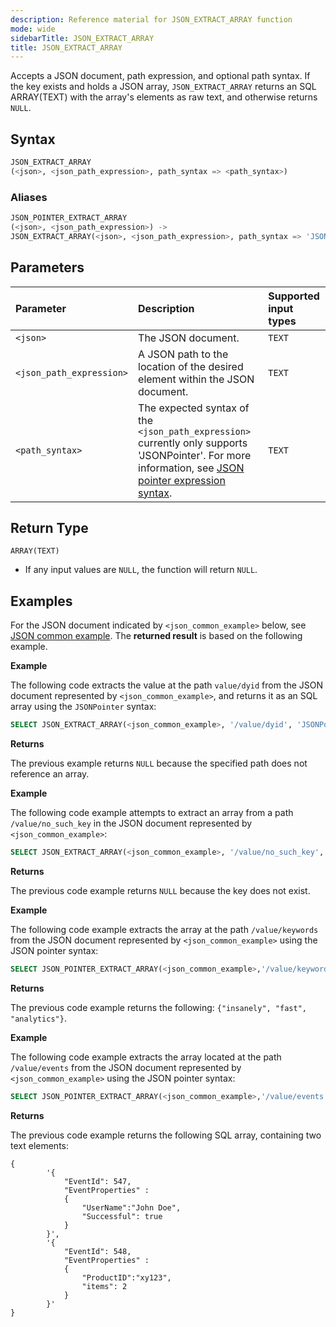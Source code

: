 ```yaml
---
description: Reference material for JSON_EXTRACT_ARRAY function
mode: wide
sidebarTitle: JSON_EXTRACT_ARRAY
title: JSON_EXTRACT_ARRAY
---
```



Accepts a JSON document, path expression, and optional path syntax. If the key exists and holds a JSON array, `JSON_EXTRACT_ARRAY` returns an SQL ARRAY(TEXT) with the array's elements as raw text, and otherwise returns `NULL`.

## Syntax

```sql
JSON_EXTRACT_ARRAY
(<json>, <json_path_expression>, path_syntax => <path_syntax>)
```

### Aliases

```sql
JSON_POINTER_EXTRACT_ARRAY
(<json>, <json_path_expression>) ->
JSON_EXTRACT_ARRAY(<json>, <json_path_expression>, path_syntax => 'JSONPointer')
```

## Parameters

| Parameter                | Description                                                                                                                                                                                            | Supported input types |
|:-------------------------|:-------------------------------------------------------------------------------------------------------------------------------------------------------------------------------------------------------|:----------------------|
| `<json>`                 | The JSON document.                                                                                                                                                                                     | `TEXT`                |
| `<json_path_expression>` | A JSON path to the location of the desired element within the JSON document.                                                                                                                                  | `TEXT`                |
| `<path_syntax>`          | The expected syntax of the `<json_path_expression>` currently only supports 'JSONPointer'. For more information, see [JSON pointer expression syntax](/functions-reference/JSON#json-pointer-expression-syntax). | `TEXT`                | 

## Return Type

`ARRAY(TEXT)`

* If any input values are `NULL`, the function will return `NULL`.

## Examples

For the JSON document indicated by `<json_common_example>` below,
see [JSON common example](/functions-reference/JSON#json-common-example). The **returned result** is based on the following example.

**Example**

The following code extracts the value at the path `value/dyid` from the JSON document represented by `<json_common_example>`, and returns it as an SQL array using the `JSONPointer` syntax:
```sql
SELECT JSON_EXTRACT_ARRAY(<json_common_example>, '/value/dyid', 'JSONPointer')
```

**Returns**

The previous example returns `NULL` because the specified path does not reference an array.

**Example**

The following code example attempts to extract an array from a path `/value/no_such_key` in the JSON document represented by `<json_common_example>`:

```sql
SELECT JSON_EXTRACT_ARRAY(<json_common_example>, '/value/no_such_key', 'JSONPointer')
```

**Returns**

The previous code example returns `NULL` because the key does not exist.

**Example**

The following code example extracts the array at the path `/value/keywords` from the JSON document represented by `<json_common_example>` using the JSON pointer syntax:

```sql
SELECT JSON_POINTER_EXTRACT_ARRAY(<json_common_example>,'/value/keywords')
```

**Returns**

The previous code example returns the following: `{"insanely", "fast", "analytics"}`.

**Example**

The following code example extracts the array located at the path `/value/events` from the JSON document represented by `<json_common_example>` using the JSON pointer syntax:

```sql
SELECT JSON_POINTER_EXTRACT_ARRAY(<json_common_example>,'/value/events')
```

**Returns** 

The previous code example returns the following SQL array, containing two text elements:

```
{
        '{
            "EventId": 547,
            "EventProperties" :
            {
                "UserName":"John Doe",
                "Successful": true
            }
        }',
        '{
            "EventId": 548,
            "EventProperties" :
            {
                "ProductID":"xy123",
                "items": 2
            }
        }'
}
```


